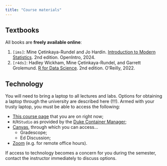 ```yaml
---
title: "Course materials"
---
```


## Textbooks

All books are **freely available online**:

1.  `[ims]`: Mine Çetinkaya-Rundel and Jo Hardin. [Introduction to Modern Statistics](https://openintro-ims2.netlify.app/). 2nd edition. OpenIntro, 2024.
2.  `[r4ds]`: Hadley Wickham, Mine Çetinkaya-Rundel, and Garrett Grolemund. [R for Data Science](https://r4ds.hadley.nz/). 2nd edition. O'Reilly, 2022.

## Technology

You will need to bring a laptop to all lectures and labs. Options for obtaining a laptop through the university are described here (!!!). Armed with your trusty laptop, you must be able to access the following:

-   [This course page](https://sta199-s25.github.io/) that you are on right now;
-   `R`/`RStudio` as provided by the [Duke Container Manager](https://cmgr.oit.duke.edu/containers);
-   [Canvas](https://go.canvas.duke.edu/), through which you can access...
    -   Gradescope;
    -   Ed Discussion;
-   [Zoom](https://duke.zoom.us/) (e.g. for remote office hours).

If access to technology becomes a concern for you during the semester, contact the instructor immediately to discuss options.

